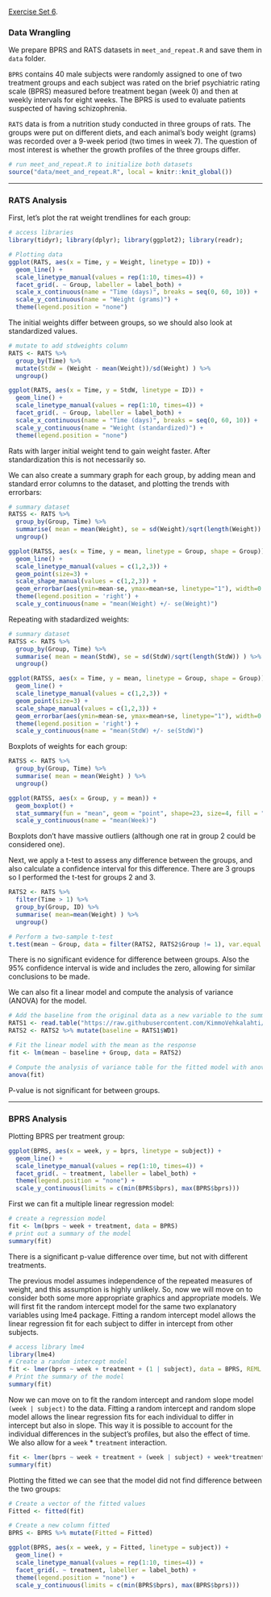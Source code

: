 [Exercise Set 6](exercises/Exercise6.html).

### Data Wrangling

We prepare BPRS and RATS datasets in `meet_and_repeat.R` and save them in `data` folder.

`BPRS` contains 40 male subjects were randomly assigned to one of two treatment groups and each subject was rated on the brief psychiatric rating scale (BPRS) measured before treatment began (week 0) and then at weekly intervals for eight weeks. The BPRS is used to evaluate patients suspected of having schizophrenia.

`RATS` data is from a nutrition study conducted in three groups of rats. The groups were put on different diets, and each animal’s body weight (grams) was recorded over a 9-week period (two times in week 7). The question of most interest is whether the growth profiles of the three groups differ.

```r
# run meet_and_repeat.R to initialize both datasets
source("data/meet_and_repeat.R", local = knitr::knit_global())
```

------------------------------------------------------------------------

### RATS Analysis

First, let's plot the rat weight trendlines for each group:

```r
# access libraries
library(tidyr); library(dplyr); library(ggplot2); library(readr);

# Plotting data
ggplot(RATS, aes(x = Time, y = Weight, linetype = ID)) +
  geom_line() + 
  scale_linetype_manual(values = rep(1:10, times=4)) +
  facet_grid(. ~ Group, labeller = label_both) +
  scale_x_continuous(name = "Time (days)", breaks = seq(0, 60, 10)) +
  scale_y_continuous(name = "Weight (grams)") +
  theme(legend.position = "none")
```

The initial weights differ between groups, so we should also look at standardized values.

```r
# mutate to add stdweights column 
RATS <- RATS %>%
  group_by(Time) %>%
  mutate(StdW = (Weight - mean(Weight))/sd(Weight) ) %>%
  ungroup()

ggplot(RATS, aes(x = Time, y = StdW, linetype = ID)) +
  geom_line() + 
  scale_linetype_manual(values = rep(1:10, times=4)) +
  facet_grid(. ~ Group, labeller = label_both) +
  scale_x_continuous(name = "Time (days)", breaks = seq(0, 60, 10)) +
  scale_y_continuous(name = "Weight (standardized)") +
  theme(legend.position = "none")
```

Rats with larger initial weight tend to gain weight faster. After standardization this is not necessarily so.

We can also create a summary graph for each group, by adding mean and standard error columns to the dataset, and plotting the trends with errorbars:

```r
# summary dataset
RATSS <- RATS %>%
  group_by(Group, Time) %>%
  summarise( mean = mean(Weight), se = sd(Weight)/sqrt(length(Weight)) ) %>%
  ungroup()

ggplot(RATSS, aes(x = Time, y = mean, linetype = Group, shape = Group)) +
  geom_line() +
  scale_linetype_manual(values = c(1,2,3)) +
  geom_point(size=3) +
  scale_shape_manual(values = c(1,2,3)) +
  geom_errorbar(aes(ymin=mean-se, ymax=mean+se, linetype="1"), width=0.3) +
  theme(legend.position = 'right') +
  scale_y_continuous(name = "mean(Weight) +/- se(Weight)")
```

Repeating with stadardized weights:

```r
# summary dataset
RATSS <- RATS %>%
  group_by(Group, Time) %>%
  summarise( mean = mean(StdW), se = sd(StdW)/sqrt(length(StdW)) ) %>%
  ungroup()

ggplot(RATSS, aes(x = Time, y = mean, linetype = Group, shape = Group)) +
  geom_line() +
  scale_linetype_manual(values = c(1,2,3)) +
  geom_point(size=3) +
  scale_shape_manual(values = c(1,2,3)) +
  geom_errorbar(aes(ymin=mean-se, ymax=mean+se, linetype="1"), width=0.3) +
  theme(legend.position = 'right') +
  scale_y_continuous(name = "mean(StdW) +/- se(StdW)")
```

Boxplots of weights for each group:

```r
RATSS <- RATS %>%
  group_by(Group, Time) %>%
  summarise( mean = mean(Weight) ) %>%
  ungroup()

ggplot(RATSS, aes(x = Group, y = mean)) +
  geom_boxplot() +
  stat_summary(fun = "mean", geom = "point", shape=23, size=4, fill = "white") +
  scale_y_continuous(name = "mean(Week)")
```

Boxplots don't have massive outliers (although one rat in group 2 could be considered one). 

Next, we apply a t-test to assess any difference between the groups, and also calculate a confidence interval for this difference. There are 3 groups so I performed the t-test for groups 2 and 3.

```r
RATS2 <- RATS %>%
  filter(Time > 1) %>%
  group_by(Group, ID) %>%
  summarise( mean=mean(Weight) ) %>%
  ungroup()

# Perform a two-sample t-test
t.test(mean ~ Group, data = filter(RATS2, RATS2$Group != 1), var.equal = TRUE)
```
There is no significant evidence for difference between groups. Also the 95% confidence interval is wide and includes the zero, allowing for similar conclusions to be made.

We can also fit a linear model and compute the analysis of variance (ANOVA) for the model.

```r
# Add the baseline from the original data as a new variable to the summary data
RATS1 <- read.table("https://raw.githubusercontent.com/KimmoVehkalahti/MABS/master/Examples/data/rats.txt", sep ="\t", header = T)
RATS2 <- RATS2 %>% mutate(baseline = RATS1$WD1)

# Fit the linear model with the mean as the response 
fit <- lm(mean ~ baseline + Group, data = RATS2)

# Compute the analysis of variance table for the fitted model with anova()
anova(fit)
```

P-value is not significant for between groups.

------------------------------------------------------------------------

### BPRS Analysis

Plotting BPRS per treatment group:

```r
ggplot(BPRS, aes(x = week, y = bprs, linetype = subject)) +
  geom_line() +
  scale_linetype_manual(values = rep(1:10, times=4)) +
  facet_grid(. ~ treatment, labeller = label_both) +
  theme(legend.position = "none") + 
  scale_y_continuous(limits = c(min(BPRS$bprs), max(BPRS$bprs)))
```

First we can fit a multiple linear regression model:

```r
# create a regression model
fit <- lm(bprs ~ week + treatment, data = BPRS)
# print out a summary of the model
summary(fit)
```

There is a significant p-value difference over time, but not with different treatments.

The previous model assumes independence of the repeated measures of weight, and this assumption is highly unlikely. So, now we will move on to consider both some more appropriate graphics and appropriate models. We will first fit the random intercept model for the same two explanatory variables using lme4 package. Fitting a random intercept model allows the linear regression fit for each subject to differ in intercept from other subjects.

```r
# access library lme4
library(lme4)
# Create a random intercept model
fit <- lmer(bprs ~ week + treatment + (1 | subject), data = BPRS, REML = FALSE)
# Print the summary of the model
summary(fit)

```

Now we can move on to fit the random intercept and random slope model `(week | subject)` to the data. Fitting a random intercept and random slope model allows the linear regression fits for each individual to differ in intercept but also in slope. This way it is possible to account for the individual differences in the subject's profiles, but also the effect of time. We also allow for a `week` * `treatment` interaction.

```r
fit <- lmer(bprs ~ week + treatment + (week | subject) + week*treatment, data = BPRS, REML = FALSE)
summary(fit)
```

Plotting the fitted we can see that the model did not find difference between the two groups:

```r
# Create a vector of the fitted values
Fitted <- fitted(fit)

# Create a new column fitted
BPRS <- BPRS %>% mutate(Fitted = Fitted)

ggplot(BPRS, aes(x = week, y = Fitted, linetype = subject)) +
  geom_line() +
  scale_linetype_manual(values = rep(1:10, times=4)) +
  facet_grid(. ~ treatment, labeller = label_both) +
  theme(legend.position = "none") + 
  scale_y_continuous(limits = c(min(BPRS$bprs), max(BPRS$bprs)))

```



